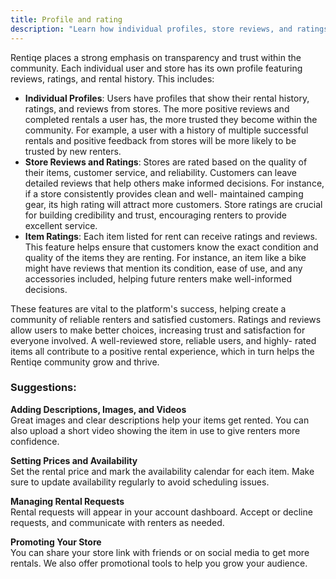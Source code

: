 ```yaml
---
title: Profile and rating
description: "Learn how individual profiles, store reviews, and ratings work on Rentiqe."
---
```


Rentiqe places a strong emphasis on transparency and trust within the community. Each
individual user and store has its own profile featuring reviews, ratings, and rental history. This
includes:

- **Individual Profiles**: Users have profiles that show their rental history, ratings, and
  reviews from stores. The more positive reviews and completed rentals a user has, the
  more trusted they become within the community. For example, a user with a history of
  multiple successful rentals and positive feedback from stores will be more likely to be
  trusted by new renters.
- **Store Reviews and Ratings**: Stores are rated based on the quality of their items,
  customer service, and reliability. Customers can leave detailed reviews that help others
  make informed decisions. For instance, if a store consistently provides clean and well-
  maintained camping gear, its high rating will attract more customers. Store ratings are
  crucial for building credibility and trust, encouraging renters to provide excellent service.
- **Item Ratings**: Each item listed for rent can receive ratings and reviews. This feature
  helps ensure that customers know the exact condition and quality of the items they are
  renting. For instance, an item like a bike might have reviews that mention its condition,
  ease of use, and any accessories included, helping future renters make well-informed
  decisions.

These features are vital to the platform&#39;s success, helping create a community of reliable renters
and satisfied customers. Ratings and reviews allow users to make better choices, increasing
trust and satisfaction for everyone involved. A well-reviewed store, reliable users, and highly-
rated items all contribute to a positive rental experience, which in turn helps the Rentiqe
community grow and thrive.

### Suggestions:

**Adding Descriptions, Images, and Videos**  
Great images and clear descriptions help your items get rented. You can also upload a short
video showing the item in use to give renters more confidence.

**Setting Prices and Availability**  
Set the rental price and mark the availability calendar for each item. Make sure to update
availability regularly to avoid scheduling issues.

**Managing Rental Requests**  
Rental requests will appear in your account dashboard. Accept or decline requests, and
communicate with renters as needed.

**Promoting Your Store**  
You can share your store link with friends or on social media to get more rentals. We also offer
promotional tools to help you grow your audience.
